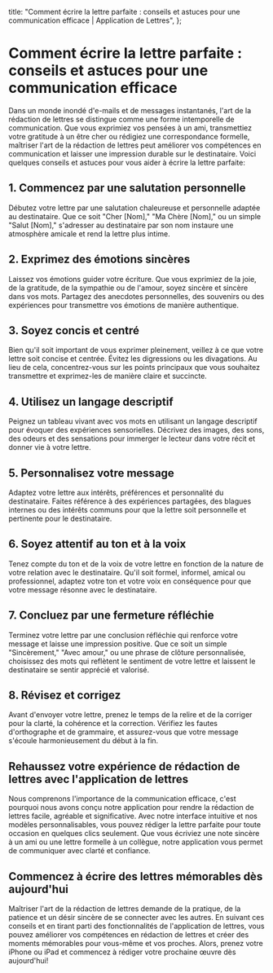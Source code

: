 
  title: "Comment écrire la lettre parfaite : conseils et astuces pour une communication efficace | Application de Lettres",
};

# Comment écrire la lettre parfaite : conseils et astuces pour une communication efficace

<MdxImage src="/blog/write-perfect-letter.jpg" alt="Comment écrire la lettre parfaite : conseils et astuces pour une communication efficace" width={800} height={700} />

Dans un monde inondé d'e-mails et de messages instantanés, l'art de la rédaction de lettres se distingue comme une forme intemporelle de communication. Que vous exprimiez vos pensées à un ami, transmettiez votre gratitude à un être cher ou rédigiez une correspondance formelle, maîtriser l'art de la rédaction de lettres peut améliorer vos compétences en communication et laisser une impression durable sur le destinataire. Voici quelques conseils et astuces pour vous aider à écrire la lettre parfaite:

## 1. Commencez par une salutation personnelle

Débutez votre lettre par une salutation chaleureuse et personnelle adaptée au destinataire. Que ce soit "Cher [Nom]," "Ma Chère [Nom]," ou un simple "Salut [Nom]," s'adresser au destinataire par son nom instaure une atmosphère amicale et rend la lettre plus intime.

## 2. Exprimez des émotions sincères

Laissez vos émotions guider votre écriture. Que vous exprimiez de la joie, de la gratitude, de la sympathie ou de l'amour, soyez sincère et sincère dans vos mots. Partagez des anecdotes personnelles, des souvenirs ou des expériences pour transmettre vos émotions de manière authentique.

## 3. Soyez concis et centré

Bien qu'il soit important de vous exprimer pleinement, veillez à ce que votre lettre soit concise et centrée. Évitez les digressions ou les divagations. Au lieu de cela, concentrez-vous sur les points principaux que vous souhaitez transmettre et exprimez-les de manière claire et succincte.

## 4. Utilisez un langage descriptif

Peignez un tableau vivant avec vos mots en utilisant un langage descriptif pour évoquer des expériences sensorielles. Décrivez des images, des sons, des odeurs et des sensations pour immerger le lecteur dans votre récit et donner vie à votre lettre.

## 5. Personnalisez votre message

Adaptez votre lettre aux intérêts, préférences et personnalité du destinataire. Faites référence à des expériences partagées, des blagues internes ou des intérêts communs pour que la lettre soit personnelle et pertinente pour le destinataire.

## 6. Soyez attentif au ton et à la voix

Tenez compte du ton et de la voix de votre lettre en fonction de la nature de votre relation avec le destinataire. Qu'il soit formel, informel, amical ou professionnel, adaptez votre ton et votre voix en conséquence pour que votre message résonne avec le destinataire.

## 7. Concluez par une fermeture réfléchie

Terminez votre lettre par une conclusion réfléchie qui renforce votre message et laisse une impression positive. Que ce soit un simple "Sincèrement," "Avec amour," ou une phrase de clôture personnalisée, choisissez des mots qui reflètent le sentiment de votre lettre et laissent le destinataire se sentir apprécié et valorisé.

## 8. Révisez et corrigez

Avant d'envoyer votre lettre, prenez le temps de la relire et de la corriger pour la clarté, la cohérence et la correction. Vérifiez les fautes d'orthographe et de grammaire, et assurez-vous que votre message s'écoule harmonieusement du début à la fin.

## Rehaussez votre expérience de rédaction de lettres avec l'application de lettres

Nous comprenons l'importance de la communication efficace, c'est pourquoi nous avons conçu notre application pour rendre la rédaction de lettres facile, agréable et significative. Avec notre interface intuitive et nos modèles personnalisables, vous pouvez rédiger la lettre parfaite pour toute occasion en quelques clics seulement. Que vous écriviez une note sincère à un ami ou une lettre formelle à un collègue, notre application vous permet de communiquer avec clarté et confiance.

## Commencez à écrire des lettres mémorables dès aujourd'hui

Maîtriser l'art de la rédaction de lettres demande de la pratique, de la patience et un désir sincère de se connecter avec les autres. En suivant ces conseils et en tirant parti des fonctionnalités de l'application de lettres, vous pouvez améliorer vos compétences en rédaction de lettres et créer des moments mémorables pour vous-même et vos proches. Alors, prenez votre iPhone ou iPad et commencez à rédiger votre prochaine œuvre dès aujourd'hui!